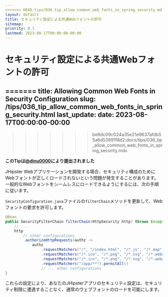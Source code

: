 ```yaml
---
<<<<<<< HEAD:tips/036_tip_allow_common_web_fonts_in_spring_security.md
layout: default
title: セキュリティ設定による共通Webフォントの許可
sitemap:
priority: 0.1
lastmod: 2023-08-17T00:00:00-00:00
---
```

# セキュリティ設定による共通Webフォントの許可
=======
title: Allowing Common Web Fonts in Security Configuration
slug: /tips/036_tip_allow_common_web_fonts_in_spring_security.html
last_update:
  date: 2023-08-17T00:00:00-00:00
---
>>>>>>> be9dc09c024a35e21e9637afdb55a6d53991f8d2:docs/tips/036_tip_allow_common_web_fonts_in_spring_security.mdx

__このTipは[@dinu0000](https://github.com/dinu0000)により提出されました__

JHipster Webアプリケーションを開発する場合、セキュリティ構成のためにWebフォントが正しくロードされないという問題が発生することがあります。一般的なWebフォントをシームレスにロードできるようにするには、次の手順に従います。

`SecurityConfiguration.java`ファイルの`filterChain`メソッドを更新して、Webフォントの要求を許可します。

```java
@Bean
public SecurityFilterChain filterChain(HttpSecurity http) throws Exception {
    // ...
    http
        // other configurations
        .authorizeHttpRequests(authz ->
            authz
                .requestMatchers("/", "/index.html", "/*.js", "/*.map", "/*.css").permitAll()
                .requestMatchers("/*.ico", "/*.png", "/*.svg", "/*.webapp").permitAll()
                .requestMatchers("/*.ico", "/*.png", "/*.svg", "/*.webapp", "/*.woff", "/*.woff2", "/*.ttf", "/*.otf").permitAll() // add common web font extensions here 
                .requestMatchers("/app/**").permitAll()
                // ... other configurations
}
```

これらの設定により、あなたのJHipsterアプリのセキュリティ設定は、セキュリティ制限に遭遇することなく、通常のウェブフォントのロードを可能にします。